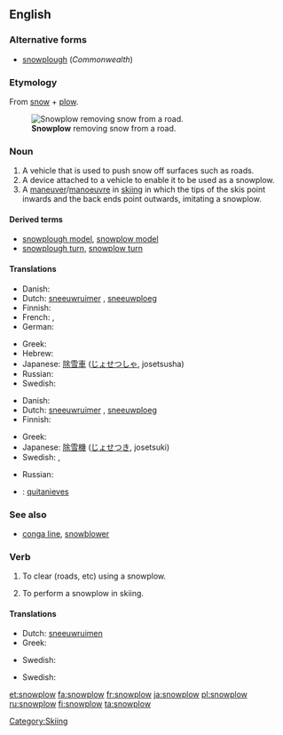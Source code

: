 ==English==

===Alternative forms===
* [[snowplough]] (''Commonwealth'')

===Etymology===
From [[snow]] + [[plow]].

{{wikipedia|Snowplow}}
[[File:Sneeuwschuiver.jpg|thumb|'''Snowplow''' removing snow from a road.]]
===Noun===
{{en-noun}}

# A vehicle that is used to push snow off surfaces such as roads.
# A device attached to a vehicle to enable it to be used as a snowplow.
# A [[maneuver]]/[[manoeuvre]] in [[skiing]] in which the tips of the skis point inwards and the back ends point outwards, imitating a snowplow.

====Derived terms====
* [[snowplough model]], [[snowplow model]]
* [[snowplough turn]], [[snowplow turn]]

====Translations====
{{trans-top|vehicle}}
* Danish: {{t|da|sneplov|c}}
* Dutch: [[sneeuwruimer]] {{m}}, [[sneeuwploeg]] {{f}}
* Finnish: {{t-|fi|lumiaura}}
* French: {{qualifier|France}} {{t+|fr|chasse-neige}}, {{qualifier|Quebec}} {{t+|fr|charrue}}
* German: {{t+|de|Schneepflug|m}}
{{trans-mid}}
* Greek: {{t-|el|εκχιονιστήρας|m|tr=ekchionistíras}}
* Hebrew: {{t-|he|מפלסת שלג|f|tr=mefaleset sheleg}}
* Japanese: [[除雪車]] ([[じょせつしゃ]], josetsusha)
* Russian: {{t+|ru|снегоочиститель|m|tr=sn'egoočistít'el'}}
* Swedish: {{t|sv|snöplog|c}}
{{trans-bottom}}

{{trans-top|device}}
* Danish: {{t|da|sneplov|c}}
* Dutch: [[sneeuwruimer]] {{m}}, [[sneeuwploeg]] {{f}}
* Finnish: {{t-|fi|lumiaura}}
{{trans-mid}}
* Greek: {{t-|el|εκχιονιστήρας|m|tr=ekchionistíras}}
* Japanese: [[除雪機]] ([[じょせつき]], josetsuki)
* Swedish: {{t|sv|plog|c}}, {{t|sv|snöplog|c}}
{{trans-bottom}}

{{trans-top|in skiing}}
* Russian: {{t+|ru|плуг|m|tr=plug}}
{{trans-mid}}
{{trans-bottom}}

{{checktrans}}
<!--Remove this section once all of the translations below have been moved into the tables above.-->
* {{ttbc|es}}: [[quitanieves]] {{m}}

===See also===
* [[conga line]], [[snowblower]]

===Verb===
{{en-verb}}

# {{transitive}} To clear (roads, etc) using a snowplow.
# {{intransitive}} To perform a snowplow in skiing.

====Translations====
{{trans-top|transitive: clear (roads, etc) using a snowplow}}
* Dutch: [[sneeuwruimen]]
* Greek: {{t|el|εκχιονίζω|tr=ekchionízo}}
{{trans-mid}}
* Swedish: {{t|sv|ploga}}
{{trans-bottom}}

{{trans-top|intransitive: perform a snowplow in skiing}}
* Swedish: {{t|sv|ploga}}
{{trans-mid}}
{{trans-bottom}}

[[Category:Skiing]]

[[et:snowplow]]
[[fa:snowplow]]
[[fr:snowplow]]
[[ja:snowplow]]
[[pl:snowplow]]
[[ru:snowplow]]
[[fi:snowplow]]
[[ta:snowplow]]